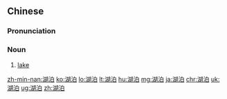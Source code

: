 ==Chinese==
{{zh-forms}}

===Pronunciation===
{{zh-pron
|m=húpō,húbó,1nb=mainland China,2nb=Taiwan
|c=wu4 bok6
|mn=ô͘-po̍h
|cat=n
}}

===Noun===
{{zh-noun}}

# [[lake]]

[[zh-min-nan:湖泊]]
[[ko:湖泊]]
[[lo:湖泊]]
[[lt:湖泊]]
[[hu:湖泊]]
[[mg:湖泊]]
[[ja:湖泊]]
[[chr:湖泊]]
[[uk:湖泊]]
[[ug:湖泊]]
[[zh:湖泊]]